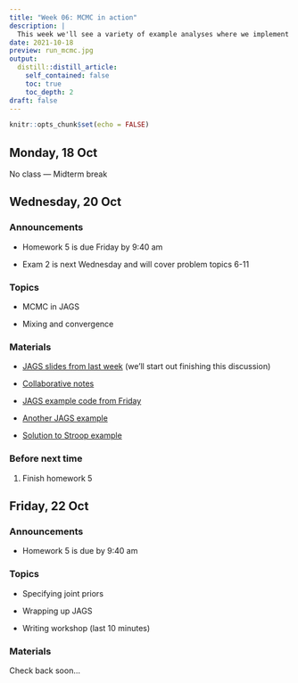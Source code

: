 ```yaml
---
title: "Week 06: MCMC in action"
description: |
  This week we'll see a variety of example analyses where we implement MCMC in JAGS. We'll also talk about some practical implementation issues.
date: 2021-10-18
preview: run_mcmc.jpg
output:
  distill::distill_article:
    self_contained: false
    toc: true
    toc_depth: 2
draft: false
---
```



```r
knitr::opts_chunk$set(echo = FALSE)
```

## Monday, 18 Oct

No class — Midterm break


## Wednesday, 20 Oct

### Announcements

- Homework 5 is due Friday by 9:40 am

- Exam 2 is next Wednesday and will cover problem topics 6-11

### Topics

- MCMC in JAGS

- Mixing and convergence

### Materials

- [JAGS slides from last week](https://aloy.github.io/stat340-notes-fa21/14-mcmc-jags.pdf) (we'll start out finishing this discussion)


- [Collaborative notes](https://docs.google.com/document/d/1PeHgRGklfsCSuGCEmJT5pq6bkS8DEXg1SeVT6Zw7Qq8/edit?usp=sharing)

- [JAGS example code from Friday](https://aloy.github.io/stat340-notes-fa21/14H-jags.html)

- [Another JAGS example](https://aloy.github.io/stat340-notes-fa21/15H-jags-two-sample.html)

- [Solution to Stroop example](https://aloy.github.io/stat340-notes-fa21/15H-soln-jags-two-sample.pdf)


### Before next time

1. Finish homework 5



## Friday, 22 Oct

### Announcements

- Homework 5 is due by 9:40 am

### Topics

- Specifying joint priors

- Wrapping up JAGS

- Writing workshop (last 10 minutes)

### Materials

Check back soon...

